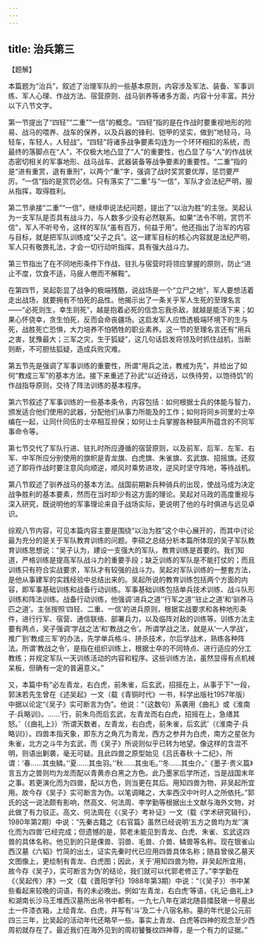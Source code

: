 ```yaml
---
---
---
```

title: 治兵第三
---




【题解】

本篇题为“治兵”，叙述了治理军队的一些基本原则，内容涉及军法、装备、军事训练、军人心理、作战方法、宿营原则、战马驯养等诸多方面，内容十分丰富。共分以下八节文字。

第一节提出了“四轻”“二重”“一信”的概念。“四轻”指的是在作战时要重视地形的险易、战马的喂养、战车的保养，以及兵器的锋利、铠甲的坚实，做到“地轻马，马轻车，车轻人，人轻战”。“四轻”将诸多战争要素勾连为一个环环相扣的系统，而最终的落脚点在“人”，不仅极大地凸显了“人”的重要性，也凸显了与“人”的作战状态密切相关的军事地形、战马战车、武器装备等战争要素的重要性。“二重”指的是“进有重赏，退有重刑”，以两个“重”字，强调了战时奖赏要优厚，惩罚要严厉。“一信”指的是赏罚必信。只有落实了“二重”与“一信”，军队才会法纪严明，服从指挥，取得胜利。

第二节承接“二重”“一信”，继续申说法纪问题，提出了“以治为胜”的主张。吴起认为一支军队是否具有战斗力，与人数多少没有必然联系。如果“法令不明，赏罚不信”，军人不听号令，这样的军队“虽有百万，何益于用”。他还指出了治军的内容与目标，就是把军队训练成“父子之兵”。这一建军目标的核心内容就是法纪严明，军人只有敬畏礼法，才会一切行动听指挥，具有强大战斗力。

第三节指出了在不同地形条件下作战、驻扎与宿营时将领应掌握的原则，防止“进止不度，饮食不适，马疲人倦而不解鞍”。

在第四节，吴起彰显了战争的极端残酷，说战场是一个“立尸之地”，军人要想活着走出战场，就要拥有不怕死的品性。他揭示出了一条关乎军人生死的至理名言——“必死则生，幸生则死”，越是抱着必死的信念忘我杀敌，就越是能活下来；如果心怀侥幸，贪生怕死，反而会命丧疆场。这启发军人应悟透极端环境下的生与死，战胜死亡恐惧，大力培养不怕牺牲的职业素养。这一节的至理名言还有“用兵之害，犹豫最大；三军之灾，生于狐疑”，这几句话启发将领及时抓住战机，当断则断，不可胆怯狐疑，造成兵败灾难。

第五节先是强调了军事训练的重要性，所谓“用兵之法，教戒为先”，并给出了如何“教成三军”的基本方法。接下来重述了孙武“以近待远，以佚待劳，以饱待饥”的作战指导原则，交待了阵法训练的基本程序。

第六节叙述了军事训练的一些基本条令，内容包括：如何根据士兵的体能与智力，颁发适合他们使用的武器，分配他们从事力所能及的工作；如何将同乡同里的士卒编在一起，让同什同伍的士卒相互担保；如何让士兵掌握各种鼓声所蕴含的不同军事命令等。

第七节交代了军队行进、驻扎时所应遵循的宿营原则，以及前军、后军、左军、右军、中军所应分别使用的旗帜是青龙旗、白虎旗、朱雀旗、玄武旗、招摇旗。还叙述了即将作战时要注意风向顺逆，顺风时乘势进攻，逆风时坚守阵地，等待战机。

第八节叙述了驯养战马的基本方法。战国前期新兵种骑兵的出现，使战马成为决定战争胜利的基本要素，然而在当时却少有这方面的理论。吴起对马政的高度重视与深入研究，既说明他的军事理论来自于战场实际，更说明了他的与时俱进与远见卓识。

综观八节内容，可见本篇内容主要是围绕“以治为胜”这个中心展开的，而其中讨论最为充分的是关于军队教育训练的问题。李硕之总结分析本篇所体现的吴子军队教育训练思想说：“吴子认为，建设一支强大的军队，教育训练是首要的。我们知道，严格训练是提高军队战斗力的重要手段；缺乏训练的军队是不能打仗的；而且训练只有符合实战要求，军队才有较强的战斗力。吴起对军队训练的一整套方法，是他从事建军的实践经验中总结出来的。吴起所说的教育训练包括两个方面的内容，即军事基础训练和战备行动训练。军事基础训练包括单兵技术训练、战斗队形训练和阵法训练。战备行动训练，他强调‘进兵之道’‘行军之道’‘驻止之道’和‘驯养马匹之道’。主张按照‘四轻、二重、一信’的进兵原则，根据实战要求和各种地形条件，进行行军、宿营、通信联络、部署兵力，以及临阵对敌的训练等。训练方法主要有两点，吴子强调‘学战之法’和‘教战之令’。所谓学战之法，就是从‘一人学战’，推广到‘教成三军’的办法，先学单兵格斗、拼杀技术，尔后学战术，熟练各种阵法。所谓‘教战之令’，是指在组织训练上，根据士卒的不同特点、进行适应的分工教练；并规定军队一天训练活动的内容和程序。这些训练方法，虽然显得有点机械呆板，但确有一定的普遍意义。”

又，本篇中有“必左青龙，右白虎，前朱雀，后玄武，招摇在上，从事于下”一段，郭沫若先生曾在《述吴起》一文（载《青铜时代》一书，科学出版社1957年版）中据以论定“《吴子》实可断言为伪”。他说：“（这数句）系袭用《曲礼》或《淮南子·兵略训》。……‘行，前朱鸟而后玄武，左青龙而右白虎，招摇在上，急缮其怒。’（《曲礼上》）‘所谓天数者，左青龙，右白虎，前朱雀，后玄武’（《淮南子·兵略训》）。四兽本指天象，即东方之角亢为青龙，西方之参井为白虎，南方之星张为朱雀，北方之斗牛为玄武，而《吴子》所说则似乎已转为地望。像这样的含混不明，则语出剿袭，毫无可疑。且此四兽之原型始见《吕氏春秋·十二纪》，所谓：‘春……其虫鳞。’‘夏……其虫羽。’‘秋……其虫毛。’‘冬……其虫介。’《墨子·贵义篇》言五方之兽则均为龙而配以青黄赤白黑之方色。此乃墨家后学所述，当是战国末年之事。若更演化而为四兽，配以方色，则当更在其后。用知四兽为物，非吴起所宜用。故今存《吴子》实可断言为伪。以笔调睹之，大率西汉中叶时人之所依托。”郭氏的这一说法颇有影响，然高文、何法周、李学勤等根据出土文献与海外文物，对此做了有力驳正。高文、何法周在《〈吴子〉考补证》一文（载《学术研究辑刊》，1980年第2期）中说：“先秦古籍之《右官篇》虽然已经说明‘五方之兽均为龙’‘演化而为四兽’已经完成；但遗憾的是，郭老未能见到青龙、白虎、朱雀、玄武这四兽的具体名称。他见到的只是倮兽、羽兽、毛兽、介兽、鳞兽等名称。现在银雀山西汉墓《六韬》竹简的出土，证实先秦时代已应用四兽具体名称；随县曾侯乙墓天文图像上，更绘制有青龙、白虎图；因此，关于‘用知四兽为物，非吴起所宜用，故今存《吴子》，实可断言为伪’的结论，我们就可以代郭老修正了。”李学勤在《〈吴起传〉序》一文（载《晋阳学刊》1988年第3期）中说：“（《吴子》）书中某些看起来较晚的词语，有的未必晚出。例如‘左青龙，右白虎’等语，《礼记·曲礼上》和湖南长沙马王堆西汉墓所出帛书中都有。一九七八年在湖北随县擂鼓墩一号墓出土一件漆衣箱，上绘青龙、白虎，并写有‘斗’及二十八宿名称。墓的年代是公元前四三三年，比吴起的活动年代还略早一些。事实上青龙、白虎等四神的观念至少西周初就存在了。最近我们在海外见到的周初饕餮纹四神尊，是一个有力的证据。”